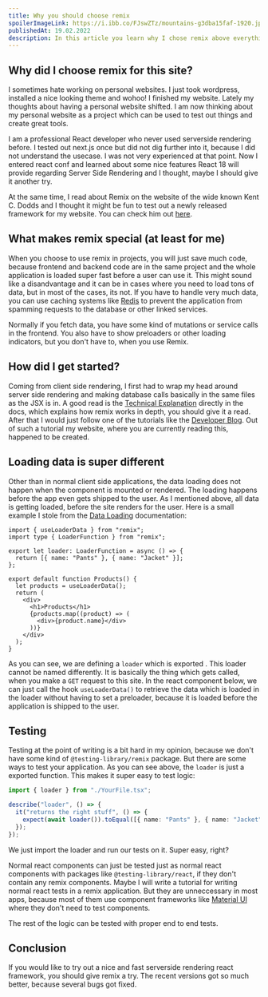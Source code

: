 ```yaml
---
title: Why you should choose remix
spoilerImageLink: https://i.ibb.co/FJswZTz/mountains-g3dba15faf-1920.jpg
publishedAt: 19.02.2022
description: In this article you learn why I chose remix above everything else and learn about some core concepts.
---
```


## Why did I choose remix for this site?

I sometimes hate working on personal websites. I just took wordpress, installed a nice looking theme and
wohoo! I finished my website. Lately my thoughts about having a personal website shifted. I am now
thinking about my personal website as a project which can be used to test out things and create great tools.

I am a professional React developer who never used serverside rendering before. I tested out next.js once but did not dig further
into it, because I did not understand the usecase. I was not very experienced at that point. Now I entered react conf
and learned about some nice features React 18 will provide regarding Server Side Rendering and I thought, maybe I should give it
another try.

At the same time, I read about Remix on the website of the wide known Kent C. Dodds and I thought it might be fun to test
out a newly released framework for my website. You can check him out [here](https://kentcdodds.com).

## What makes remix special (at least for me)

When you choose to use remix in projects, you will just save much code, because
frontend and backend code are in the same project and the whole application is loaded super fast before a user can use it. This
might sound like a disandvantage and it can be in cases where you need to load tons of data, but in most of the cases, its not.
If you have to handle very much data, you can use caching systems like [Redis](https://redis.io/) to prevent the application from spamming requests to the
database or other linked services.

Normally if you fetch data, you have some kind of mutations or service calls in the frontend. You also
have to show preloaders or other loading indicators, but you don't have to, when you use Remix.

## How did I get started?

Coming from client side rendering, I first had to wrap my head around server side rendering and making database calls basically in the same
files as the JSX is in. A good read is the [Technical Explanation](https://remix.run/docs/en/v1/pages/technical-explanation) directly in the docs, which
explains how remix works in depth, you should give it a read.
After that I would just follow one of the tutorials like the [Developer Blog](https://remix.run/docs/en/v1/tutorials/blog). Out
of such a tutorial my website, where you are currently reading this, happened to be created.

## Loading data is super different

Other than in normal client side applications, the data loading does not happen when the component is mounted or rendered.
The loading happens before the app even gets shipped to the user. As I mentioned above, all data is getting loaded, before
the site renders for the user. Here is a small example I stole from the [Data Loading](https://remix.run/docs/en/v1/guides/data-loading) documentation:

```tsx
import { useLoaderData } from "remix";
import type { LoaderFunction } from "remix";

export let loader: LoaderFunction = async () => {
  return [{ name: "Pants" }, { name: "Jacket" }];
};

export default function Products() {
  let products = useLoaderData();
  return (
    <div>
      <h1>Products</h1>
      {products.map((product) => (
        <div>{product.name}</div>
      ))}
    </div>
  );
}
```

As you can see, we are defining a `loader` which is exported . This loader cannot be named
differently. It is basically the thing which gets called, when you make a `GET` request to this site.
In the react component below, we can just call the hook `useLoaderData()` to retrieve the data which is loaded
in the loader without having to set a preloader, because it is loaded before the application is shipped
to the user.

## Testing

Testing at the point of writing is a bit hard in my opinion, because we don't have some kind of `@testing-library/remix`
package. But there are some ways to test your application. As you can see above, the `loader` is just a exported
function. This makes it super easy to test logic:

```typescript
import { loader } from "./YourFile.tsx";

describe("loader", () => {
  it("returns the right stuff", () => {
    expect(await loader()).toEqual([{ name: "Pants" }, { name: "Jacket" }]);
  });
});
```

We just import the loader and run our tests on it. Super easy, right?

Normal react components can just be tested just as normal react components with packages like `@testing-library/react`, if
they don't contain any remix components. Maybe I will write a tutorial for writing normal react
tests in a remix application. But they are unneccessary in most apps, because most of them use
component frameworks like [Material UI](https://mui.com) where they don't need to test components.

The rest of the logic can be tested with proper end to end tests.

## Conclusion

If you would like to try out a nice and fast serverside rendering react framework, you should give remix a try.
The recent versions got so much better, because several bugs got fixed.
